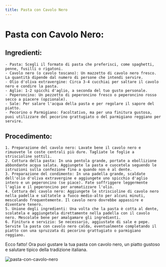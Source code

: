 ```yaml
---
title: Pasta con Cavolo Nero
---
```


# Pasta con Cavolo Nero:

## Ingredienti:

    - Pasta: Scegli il formato di pasta che preferisci, come spaghetti, penne, fusilli o rigatoni.
    - Cavolo nero (o cavolo toscano): Un mazzetto di cavolo nero fresco. La quantità dipende dal numero di persone che intendi servire.
    - Olio d'oliva extravergine: Circa 3-4 cucchiai per saltare il cavolo nero e condire la pasta.
    - Aglio: 1-2 spicchi d'aglio, a seconda del tuo gusto personale.
    - Peperoncino: Un pezzetto di peperoncino fresco o peperoncino rosso secco a piacere (opzionale).
    - Sale: Per salare l'acqua della pasta e per regolare il sapore del piatto.
    - Pecorino o Parmigiano: Facoltativo, ma per una finitura gustosa, puoi utilizzare del pecorino grattugiato o del parmigiano reggiano per servire.

## Procedimento:

    1. Preparazione del cavolo nero: Lavate bene il cavolo nero e rimuovete le coste centrali più dure. Tagliate le foglie a striscioline sottili.
    2. Cottura della pasta: In una pentola grande, portate a ebollizione abbondante acqua salata. Aggiungete la pasta e cuocetela seguendo le istruzioni sulla confezione fino a quando non è al dente.
    3. Preparazione del condimento: In una padella grande, scaldate dell'olio d'oliva extravergine e aggiungete uno spicchio d'aglio intero e un peperoncino (se piace). Fate soffriggere leggermente l'aglio e il peperoncino per aromatizzare l'olio.
    4. Cottura del cavolo nero: Aggiungete le striscioline di cavolo nero nella padella e saltatele a fuoco medio-alto per alcuni minuti, mescolando frequentemente. Il cavolo nero dovrebbe appassire e diventare tenero.
    5. Unione degli ingredienti: Una volta che la pasta è cotta al dente, scolatela e aggiungetela direttamente nella padella con il cavolo nero. Mescolate bene per amalgamare gli ingredienti.
    6. Finitura e servizio: Se necessario, aggiustate di sale e pepe. Servite la pasta con cavolo nero calda, eventualmente completando il piatto con una spruzzata di pecorino grattugiato o parmigiano reggiano.

Ecco fatto! Ora puoi gustare la tua pasta con cavolo nero, un piatto gustoso e salutare tipico della tradizione italiana.

<img
  src="https://source.unsplash.com/27ibHqjcf2w"
  alt="pasta-con-cavolo-nero"
/>